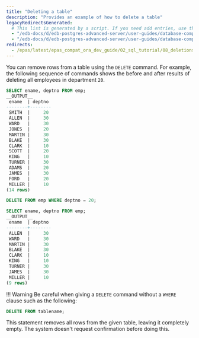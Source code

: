 ```yaml
---
title: "Deleting a table"
description: "Provides an example of how to delete a table"
legacyRedirectsGenerated:
  # This list is generated by a script. If you need add entries, use the `legacyRedirects` key.
  - "/edb-docs/d/edb-postgres-advanced-server/user-guides/database-compatibility-for-oracle-developers-guide/9.6/Database_Compatibility_for_Oracle_Developers_Guide_v9.6.1.017.html"
  - "/edb-docs/d/edb-postgres-advanced-server/user-guides/database-compatibility-for-oracle-developers-guide/9.5/Database_Compatibility_for_Oracle_Developers_Guide.1.017.html"
redirects:
  - /epas/latest/epas_compat_ora_dev_guide/02_sql_tutorial/08_deletions/ #generated for docs/epas/reorg-role-use-case-mode
---
```


<div id="deletions" class="registered_link"></div>

You can remove rows from a table using the `DELETE` command. For example, the following sequence of commands shows the before and after results of deleting all employees in department `20`.

```sql
SELECT ename, deptno FROM emp;
__OUTPUT__
 ename  | deptno
--------+--------
 SMITH  |     20
 ALLEN  |     30
 WARD   |     30
 JONES  |     20
 MARTIN |     30
 BLAKE  |     30
 CLARK  |     10
 SCOTT  |     20
 KING   |     10
 TURNER |     30
 ADAMS  |     20
 JAMES  |     30
 FORD   |     20
 MILLER |     10
(14 rows)
```
```sql
DELETE FROM emp WHERE deptno = 20;

SELECT ename, deptno FROM emp;
__OUTPUT__
 ename  | deptno
--------+--------
 ALLEN  |     30
 WARD   |     30
 MARTIN |     30
 BLAKE  |     30
 CLARK  |     10
 KING   |     10
 TURNER |     30
 JAMES  |     30
 MILLER |     10
(9 rows)
```

!!! Warning
  Be careful when giving a `DELETE` command without a `WHERE` clause such as the following:

```sql
DELETE FROM tablename;
```

  This statement removes all rows from the given table, leaving it completely empty. The system doesn't request confirmation before doing this.

